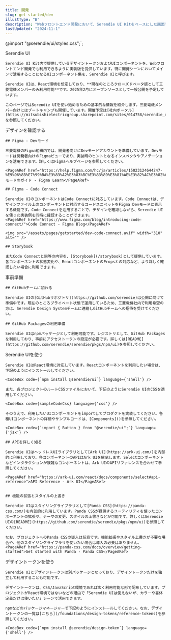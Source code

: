 ```yaml
---
title: 開発
slug: get-started/dev
illustType: "B"
description: "Webフロントエンド開発において、Serendie UI Kitをベースにした画面デザインを、Reactで実装していくシーンを想定して活用方法を紹介します。"
lastUpdated: "2024-11-1"
---
```



@import "@serendie/ui/styles.css";`;

  <PageSection>
    <PageHeadLine number={0}>Serendie UI</PageHeadLine>

    Serendie UI Kit内で提供しているデザイントークンおよびUIコンポーネントを、Webフロントエンド開発でも利用できるように実装版を提供しています。特に開発シーンにおいてメインで活用することになるUIコンポーネント集を、Serendie UIと呼びます。

    Serendie UIは、React環境を想定しており、**現在のところクローズドベータ版として三菱電機メンバーのみ利用可能**です。2025年2月にオープンソースとして一般公開を予定しています。

    このページではSerendie UIを使い始めるための基本的な情報を紹介します。三菱電機メンバー向けにはブートキャンプも開催しています。開催予定は[社内ポータル](https://mitsubishielectricgroup.sharepoint.com/sites/014758/serendie_designsystem)を参照してください。

  </PageSection>

  <PageSection>
    <PageHeadLine number={1}>デザインを確認する</PageHeadLine>

    ## Figma - Devモード

    三菱電機のFigma組織内では、開発者向けにDevモードアカウントを準備しています。Devモードは開発者向けのFigmaビューであり、実装時のヒントとなるインスペクタやアノテーションを活用できます。詳しくはFigmaヘルプページを参照してください。

    <PageARef href="https://help.figma.com/hc/ja/articles/15023124644247-%E9%96%8B%E7%99%BA%E3%83%A2%E3%83%BC%E3%83%89%E3%81%AE%E3%82%AC%E3%82%A4%E3%83%89">Devモードのガイド - Figma Learn</PageARef>

    ## Figma - Code Connect

    Serendie UIのコンポーネントはCode Connectに対応しています。Code Connectは、デザインファイル上のコンポーネントに対応するコードスニペットをFigma Devモードに表示する機能です。Code Connectを活用することで、デザインを確認しながら、Serendie UIを使った実装例を同時に確認することができます。
    <PageARef href="https://www.figma.com/blog/introducing-code-connect/">Code Connect - Figma Blog</PageARef>

    <img src="/assets/pages/getstarted/dev-code-connect.avif" width="310" alt="" />

    ## Storybook

    またCode Connectと同等の内容を、[Storybook](/storybook)として提供しています。各コンポーネントの状態変化や、ReactコンポーネントのPropsとの対応など、より詳しく確認したい場合に利用できます。

  </PageSection>

  <PageSection>
    <PageHeadLine number={2}>事前準備</PageHeadLine>

    ## GitHubチームに加わる

    Serendie UIの[GitHubリポジトリ](https://github.com/serendie)は公開に向けて準備中です。現在のところプライベート状態で運用しているため、三菱電機社内で利用希望の方は、Serendie Design Systemチームに連絡しGitHubチームへの招待を受けてください。

    ## GitHub Packagesの利用準備

    Serendie UIはnpmパッケージとして利用可能です。レジストリとして、GitHub Packagesを利用しており、事前にアクセストークンの設定が必要です。詳しくは[README](https://github.com/serendie/serendie/pkgs/npm/ui)を参照してください。

  </PageSection>

  <PageSection>
    <PageHeadLine number={3}>Serendie UIを使う</PageHeadLine>

    Serendie UIはReact環境に対応しています。Reactコンポーネントを利用したい場合は、下記のようにインストールしてください。

    <CodeBox code={`npm install @serendie/ui`} language={'shell'} />

    また、各プロジェクトのルートCSSファイルにおいて、下記のようにSerendie UIのCSSを適用してください。

    <CodeBox code={sampleCodeCss} language={'css'} />

    そのうえで、利用したいUIコンポーネントをimportしてプロダクトを実装してください。各種UIコンポーネントの詳細やサンプルコードは、[Components]()を参照してください。

    <CodeBox code={`import { Button } from "@serendie/ui";`} language={'jsx'} />

    ## APIを詳しく知る

    Serendie UIはヘッドレスUIライブラリとして[Ark UI](https://ark-ui.com/)を内部的に利用しており、各コンポーネントのAPIはArk UIを継承します。Selectコンポーネントなどインタラクションが複雑なコンポーネントは、Ark UIのAPIリファレンスを合わせて参照してください。

    <PageARef href="https://ark-ui.com/react/docs/components/select#api-reference">API Reference - Ark UI</PageARef>


    ## 機能の拡張とスタイルの上書き

    Serendie UIはスタイリングライブラリとして[Panda CSS](https://panda-css.com/)を内部的に利用しています。Panda CSSが提供するユーティリティを使ったコンポーネントの拡張や、テーマの変更、スタイルの上書きなどが可能です。詳しくはSerendie UIの[README](https://github.com/serendie/serendie/pkgs/npm/ui)を参照してください。

    なお、プロジェクトへのPanda CSSの導入は任意です。機能拡張やスタイル上書きが不要な場合や、他のスタイリングライブラリを使いたい場合は導入の必要はありません。
    <PageARef href="https://panda-css.com/docs/overview/getting-started">Get started with Panda - Panda CSS</PageARef>

  </PageSection>

  <PageSection>
    <PageHeadLine number={4}>デザイントークンを使う</PageHeadLine>

    Serendie UIとデザイントークンは別パッケージとなっており、デザイントークンだけを独立して利用することも可能です。

    デザイントークンは、CSS/JavaScript環境であれば広く利用可能な形で配布しています。プロジェクトがReact環境ではないなどの理由で「Serendie UIは使えないが、カラーや書体定義だけは使いたい」シーンで活用できます。

    npmなどのパッケージマネージャーで下記のようにインストールしてください。なお、デザイントークンの一覧は[こちら](/foundations/design-tokens/reference-tokens)を参照してください。

    <CodeBox code={`npm install @serendie/design-token`} language={'shell'} />

  </PageSection>
